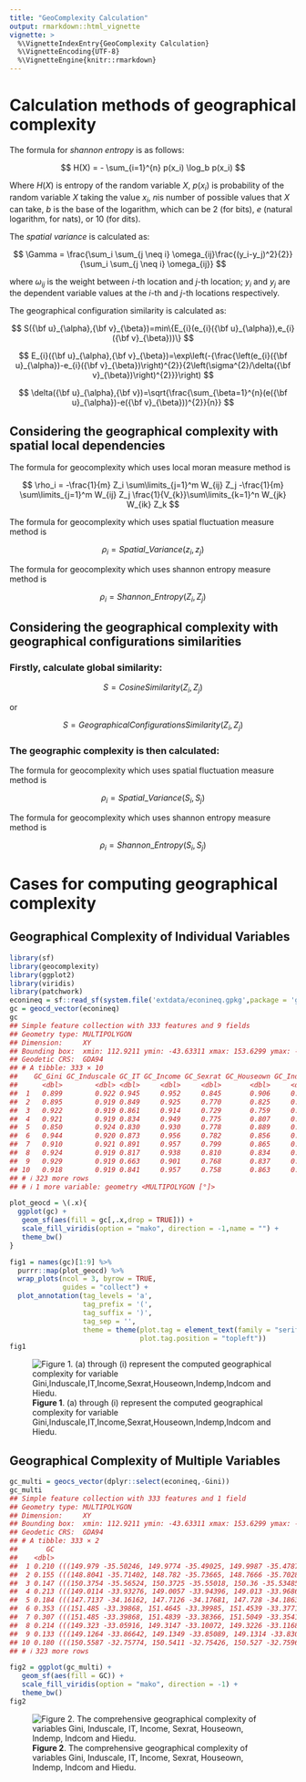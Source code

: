 ```yaml
---
title: "GeoComplexity Calculation"
output: rmarkdown::html_vignette
vignette: >
  %\VignetteIndexEntry{GeoComplexity Calculation}
  %\VignetteEncoding{UTF-8}
  %\VignetteEngine{knitr::rmarkdown}
---
```




# Calculation methods of geographical complexity

The formula for *shannon entropy* is as follows:

$$
H(X) = - \sum_{i=1}^{n} p(x_i) \log_b p(x_i)
$$

Where $H(X)$ is entropy of the random variable $X$, $p(x_i)$ is probability of the random variable $X$ taking the value $x_i$, $n$is number of possible values that $X$ can take, $b$ is the base of the logarithm, which can be 2 (for bits), $e$ (natural logarithm, for nats), or 10 (for dits).

The *spatial variance* is calculated as:

$$
\Gamma = \frac{\sum_i \sum_{j \neq i} \omega_{ij}\frac{(y_i-y_j)^2}{2}}{\sum_i \sum_{j \neq i} \omega_{ij}}
$$

where $\omega_{ij}$ is the weight between $i$-th location and
$j$-th location; $y_i$ and $y_j$ are the dependent variable values
at the $i$-th and $j$-th locations respectively.

The geographical configuration similarity is calculated as:

$$
S({\bf u}_{\alpha},{\bf v}_{\beta})=min\{E_{i}(e_{i}({\bf u}_{\alpha}),e_{i}({\bf v}_{\beta}))\}
$$

$$
E_{i}({\bf u}_{\alpha},{\bf v}_{\beta})=\exp\left(-{\frac{\left(e_{i}({\bf u}_{\alpha})-e_{i}({\bf v}_{\beta})\right)^{2}}{2\left(\sigma^{2}/\delta({\bf v}_{\beta})\right)^{2}}}\right)
$$

$$
\delta({\bf u}_{\alpha},{\bf v})=\sqrt{\frac{\sum_{\beta=1}^{n}(e({\bf u}_{\alpha})-e({\bf v}_{\beta}))^{2}}{n}}
$$

## Considering the geographical complexity with spatial local dependencies

The formula for geocomplexity which uses local moran measure method is

$$
\rho_i = -\frac{1}{m} Z_i \sum\limits_{j=1}^m W_{ij} Z_j -\frac{1}{m} \sum\limits_{j=1}^m W_{ij} Z_j \frac{1}{V_{k}}\sum\limits_{k=1}^n W_{jk} W_{ik} Z_k
$$

The formula for geocomplexity which uses spatial fluctuation measure
method is

$$
\rho_i = Spatial\_Variance(z_i,z_j)
$$

The formula for geocomplexity which uses shannon entropy measure
method is

$$
\rho_i = Shannon\_Entropy(Z_i,Z_j)
$$

## Considering the geographical complexity with geographical configurations similarities

### Firstly, calculate global similarity:

$$
S = CosineSimilarity(Z_i,Z_j)
$$

or

$$
S = GeographicalConfigurationsSimilarity(Z_i,Z_j)
$$

### The geographic complexity is then calculated:

The formula for geocomplexity which uses spatial fluctuation measure
method is

$$
\rho_i = Spatial\_Variance(S_i,S_j)
$$

The formula for geocomplexity which uses shannon entropy measure
method is

$$
\rho_i = Shannon\_Entropy(S_i,S_j)
$$

# Cases for computing geographical complexity

## Geographical Complexity of Individual Variables


``` r
library(sf)
library(geocomplexity)
library(ggplot2)
library(viridis)
library(patchwork)
econineq = sf::read_sf(system.file('extdata/econineq.gpkg',package = 'geocomplexity'))
gc = geocd_vector(econineq)
gc
## Simple feature collection with 333 features and 9 fields
## Geometry type: MULTIPOLYGON
## Dimension:     XY
## Bounding box:  xmin: 112.9211 ymin: -43.63311 xmax: 153.6299 ymax: -9.223927
## Geodetic CRS:  GDA94
## # A tibble: 333 × 10
##    GC_Gini GC_Induscale GC_IT GC_Income GC_Sexrat GC_Houseown GC_Indemp GC_Indcom GC_Hiedu
##      <dbl>        <dbl> <dbl>     <dbl>     <dbl>       <dbl>     <dbl>     <dbl>    <dbl>
##  1   0.899        0.922 0.945     0.952     0.845       0.906     0.858     0.889    0.924
##  2   0.895        0.919 0.849     0.925     0.770       0.825     0.853     0.872    0.877
##  3   0.922        0.919 0.861     0.914     0.729       0.759     0.888     0.911    0.877
##  4   0.921        0.919 0.834     0.949     0.775       0.807     0.892     0.911    0.863
##  5   0.850        0.924 0.830     0.930     0.778       0.889     0.863     0.886    0.843
##  6   0.944        0.920 0.873     0.956     0.782       0.856     0.865     0.929    0.858
##  7   0.910        0.921 0.891     0.957     0.799       0.865     0.809     0.912    0.834
##  8   0.924        0.919 0.817     0.938     0.810       0.834     0.910     0.911    0.867
##  9   0.929        0.919 0.663     0.901     0.768       0.837     0.911     0.914    0.773
## 10   0.918        0.919 0.841     0.957     0.758       0.863     0.927     0.918    0.823
## # ℹ 323 more rows
## # ℹ 1 more variable: geometry <MULTIPOLYGON [°]>
```


``` r
plot_geocd = \(.x){
  ggplot(gc) +
   geom_sf(aes(fill = gc[,.x,drop = TRUE])) +
   scale_fill_viridis(option = "mako", direction = -1,name = "") +
   theme_bw()
}

fig1 = names(gc)[1:9] %>%
  purrr::map(plot_geocd) %>%
  wrap_plots(ncol = 3, byrow = TRUE,
             guides = "collect") +
  plot_annotation(tag_levels = 'a',
                  tag_prefix = '(',
                  tag_suffix = ')',
                  tag_sep = '',
                  theme = theme(plot.tag = element_text(family = "serif"),
                                plot.tag.position = "topleft"))
fig1
```

![**Figure 1**. (a) through (i) represent the computed geographical complexity for variable Gini,Induscale,IT,Income,Sexrat,Houseown,Indemp,Indcom and Hiedu.](../man/figures/gcc/plot_geocd-1.png)

## Geographical Complexity of Multiple Variables


``` r
gc_multi = geocs_vector(dplyr::select(econineq,-Gini))
gc_multi
## Simple feature collection with 333 features and 1 field
## Geometry type: MULTIPOLYGON
## Dimension:     XY
## Bounding box:  xmin: 112.9211 ymin: -43.63311 xmax: 153.6299 ymax: -9.223927
## Geodetic CRS:  GDA94
## # A tibble: 333 × 2
##       GC                                                                              geometry
##    <dbl>                                                                    <MULTIPOLYGON [°]>
##  1 0.210 (((149.979 -35.50246, 149.9774 -35.49025, 149.9987 -35.47874, 150.0059 -35.46051, 15…
##  2 0.155 (((148.8041 -35.71402, 148.782 -35.73665, 148.7666 -35.70281, 148.7535 -35.6878, 148…
##  3 0.147 (((150.3754 -35.56524, 150.3725 -35.55018, 150.36 -35.53485, 150.2819 -35.5241, 150.…
##  4 0.213 (((149.0114 -33.93276, 149.0057 -33.94396, 149.013 -33.96863, 149.0114 -33.98291, 14…
##  5 0.184 (((147.7137 -34.16162, 147.7126 -34.17681, 147.728 -34.18633, 147.7443 -34.1801, 147…
##  6 0.353 (((151.485 -33.39868, 151.4645 -33.39985, 151.4539 -33.37713, 151.4415 -33.38963, 15…
##  7 0.307 (((151.485 -33.39868, 151.4839 -33.38366, 151.5049 -33.35415, 151.499 -33.33902, 151…
##  8 0.214 (((149.323 -33.05916, 149.3147 -33.10072, 149.3226 -33.1168, 149.3171 -33.14661, 149…
##  9 0.133 (((149.1264 -33.86642, 149.1349 -33.85089, 149.1314 -33.83058, 149.1155 -33.79723, 1…
## 10 0.180 (((150.5587 -32.75774, 150.5411 -32.75426, 150.527 -32.75969, 150.5182 -32.74934, 15…
## # ℹ 323 more rows
```


``` r
fig2 = ggplot(gc_multi) +
   geom_sf(aes(fill = GC)) +
   scale_fill_viridis(option = "mako", direction = -1) +
   theme_bw()
fig2
```

![**Figure 2**. The comprehensive geographical complexity of variables Gini, Induscale, IT, Income, Sexrat, Houseown, Indemp, Indcom and Hiedu.](../man/figures/gcc/plot_geocs-1.png)

